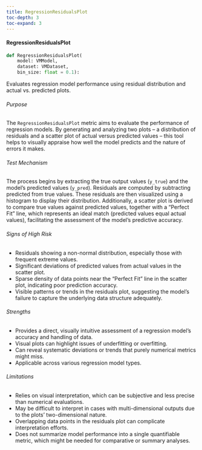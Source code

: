 ```yaml
---
title: RegressionResidualsPlot
toc-depth: 3
toc-expand: 3
---
```







#### RegressionResidualsPlot

```python
def RegressionResidualsPlot(
    model: VMModel,
    dataset: VMDataset,
    bin_size: float = 0.1):
```

Evaluates regression model performance using residual distribution and actual vs. predicted plots.

###### Purpose

The `RegressionResidualsPlot` metric aims to evaluate the performance of regression models. By generating and
analyzing two plots – a distribution of residuals and a scatter plot of actual versus predicted values – this tool
helps to visually appraise how well the model predicts and the nature of errors it makes.

###### Test Mechanism

The process begins by extracting the true output values (`y_true`) and the model's predicted values (`y_pred`).
Residuals are computed by subtracting predicted from true values. These residuals are then visualized using a
histogram to display their distribution. Additionally, a scatter plot is derived to compare true values against
predicted values, together with a "Perfect Fit" line, which represents an ideal match (predicted values equal
actual values), facilitating the assessment of the model's predictive accuracy.

###### Signs of High Risk

- Residuals showing a non-normal distribution, especially those with frequent extreme values.
- Significant deviations of predicted values from actual values in the scatter plot.
- Sparse density of data points near the "Perfect Fit" line in the scatter plot, indicating poor prediction
accuracy.
- Visible patterns or trends in the residuals plot, suggesting the model's failure to capture the underlying data
structure adequately.

###### Strengths

- Provides a direct, visually intuitive assessment of a regression model’s accuracy and handling of data.
- Visual plots can highlight issues of underfitting or overfitting.
- Can reveal systematic deviations or trends that purely numerical metrics might miss.
- Applicable across various regression model types.

###### Limitations

- Relies on visual interpretation, which can be subjective and less precise than numerical evaluations.
- May be difficult to interpret in cases with multi-dimensional outputs due to the plots’ two-dimensional nature.
- Overlapping data points in the residuals plot can complicate interpretation efforts.
- Does not summarize model performance into a single quantifiable metric, which might be needed for comparative or
summary analyses.




 